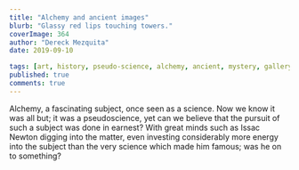 ```yaml
---
title: "Alchemy and ancient images"
blurb: "Glassy red lips touching towers."
coverImage: 364
author: "Dereck Mezquita"
date: 2019-09-10

tags: [art, history, pseudo-science, alchemy, ancient, mystery, gallery]
published: true
comments: true
---
```


Alchemy, a fascinating subject, once seen as a science. Now we know it was all but; it was a pseudoscience, yet can we believe that the pursuit of such a subject was done in earnest? With great minds such as Issac Newton digging into the matter, even investing considerably more energy into the subject than the very science which made him famous; was he on to something?

<Figure src="/blog/20190910_alchemy-and-ancient-images/alchemy1.jp2" />
<Figure src="/blog/20190910_alchemy-and-ancient-images/alchemy2.jp2" />
<Figure src="/blog/20190910_alchemy-and-ancient-images/alchemy3.jp2" />
<Figure src="/blog/20190910_alchemy-and-ancient-images/alchemy4.jp2" />
<Figure src="/blog/20190910_alchemy-and-ancient-images/alchemy5.jp2" />
<Figure src="/blog/20190910_alchemy-and-ancient-images/alchemy6.jp2" />
<Figure src="/blog/20190910_alchemy-and-ancient-images/alchemy7.jp2" />
<Figure src="/blog/20190910_alchemy-and-ancient-images/alchemy8.jp2" />
<Figure src="/blog/20190910_alchemy-and-ancient-images/alchemy9.jp2" />
<Figure src="/blog/20190910_alchemy-and-ancient-images/alchemy10.jp2" />
<Figure src="/blog/20190910_alchemy-and-ancient-images/alchemy11.jp2" />
<Figure src="/blog/20190910_alchemy-and-ancient-images/alchemy12.jp2" />
<Figure src="/blog/20190910_alchemy-and-ancient-images/alchemy13.jp2" />
<Figure src="/blog/20190910_alchemy-and-ancient-images/alchemy14.jp2" />
<Figure src="/blog/20190910_alchemy-and-ancient-images/alchemy15.jp2" />
<Figure src="/blog/20190910_alchemy-and-ancient-images/alchemy16.jp2" />
<Figure src="/blog/20190910_alchemy-and-ancient-images/alchemy17.jp2" />
<Figure src="/blog/20190910_alchemy-and-ancient-images/alchemy18.jp2" />
<Figure src="/blog/20190910_alchemy-and-ancient-images/alchemy19.jp2" />
<Figure src="/blog/20190910_alchemy-and-ancient-images/alchemy20.jp2" />
<Figure src="/blog/20190910_alchemy-and-ancient-images/alchemy21.jp2" />
<Figure src="/blog/20190910_alchemy-and-ancient-images/alchemy22.jp2" />
<Figure src="/blog/20190910_alchemy-and-ancient-images/alchemy23.jp2" />
<Figure src="/blog/20190910_alchemy-and-ancient-images/alchemy24.jp2" />
<Figure src="/blog/20190910_alchemy-and-ancient-images/alchemy25.jp2" />
<Figure src="/blog/20190910_alchemy-and-ancient-images/alchemy26.jp2" />
<Figure src="/blog/20190910_alchemy-and-ancient-images/alchemy27.jp2" />
<Figure src="/blog/20190910_alchemy-and-ancient-images/alchemy28.jp2" />
<Figure src="/blog/20190910_alchemy-and-ancient-images/alchemy29.jp2" />
<Figure src="/blog/20190910_alchemy-and-ancient-images/alchemy30.jp2" />
<Figure src="/blog/20190910_alchemy-and-ancient-images/alchemy31.jp2" />
<Figure src="/blog/20190910_alchemy-and-ancient-images/alchemy32.jp2" />
<Figure src="/blog/20190910_alchemy-and-ancient-images/alchemy33.jp2" />
<Figure src="/blog/20190910_alchemy-and-ancient-images/alchemy34.jp2" />
<Figure src="/blog/20190910_alchemy-and-ancient-images/alchemy35.jp2" />
<Figure src="/blog/20190910_alchemy-and-ancient-images/alchemy36.jp2" />
<Figure src="/blog/20190910_alchemy-and-ancient-images/alchemy37.jp2" />
<Figure src="/blog/20190910_alchemy-and-ancient-images/alchemy38.jp2" />
<Figure src="/blog/20190910_alchemy-and-ancient-images/alchemy39.jp2" />
<Figure src="/blog/20190910_alchemy-and-ancient-images/alchemy40.jp2" />
<Figure src="/blog/20190910_alchemy-and-ancient-images/alchemy41.jp2" />
<Figure src="/blog/20190910_alchemy-and-ancient-images/alchemy42.jp2" />
<Figure src="/blog/20190910_alchemy-and-ancient-images/alchemy43.jp2" />
<Figure src="/blog/20190910_alchemy-and-ancient-images/alchemy44.jp2" />
<Figure src="/blog/20190910_alchemy-and-ancient-images/alchemy45.jp2" />
<Figure src="/blog/20190910_alchemy-and-ancient-images/alchemy46.jp2" />
<Figure src="/blog/20190910_alchemy-and-ancient-images/alchemy47.jp2" />
<Figure src="/blog/20190910_alchemy-and-ancient-images/alchemy48.jp2" />
<Figure src="/blog/20190910_alchemy-and-ancient-images/alchemy49.jp2" />
<Figure src="/blog/20190910_alchemy-and-ancient-images/alchemy50.jp2" />
<Figure src="/blog/20190910_alchemy-and-ancient-images/alchemy51.jp2" />
<Figure src="/blog/20190910_alchemy-and-ancient-images/alchemy52.jp2" />
<Figure src="/blog/20190910_alchemy-and-ancient-images/alchemy53.jp2" />
<Figure src="/blog/20190910_alchemy-and-ancient-images/alchemy54.jp2" />
<Figure src="/blog/20190910_alchemy-and-ancient-images/alchemy55.jp2" />
<Figure src="/blog/20190910_alchemy-and-ancient-images/alchemy56.jp2" />
<Figure src="/blog/20190910_alchemy-and-ancient-images/alchemy57.jp2" />
<Figure src="/blog/20190910_alchemy-and-ancient-images/alchemy58.jp2" />
<Figure src="/blog/20190910_alchemy-and-ancient-images/alchemy59.jp2" />
<Figure src="/blog/20190910_alchemy-and-ancient-images/alchemy60.jp2" />
<Figure src="/blog/20190910_alchemy-and-ancient-images/alchemy61.jp2" />
<Figure src="/blog/20190910_alchemy-and-ancient-images/alchemy62.jp2" />
<Figure src="/blog/20190910_alchemy-and-ancient-images/alchemy63.jp2" />
<Figure src="/blog/20190910_alchemy-and-ancient-images/alchemy64.jp2" />
<Figure src="/blog/20190910_alchemy-and-ancient-images/alchemy65.jp2" />
<Figure src="/blog/20190910_alchemy-and-ancient-images/alchemy66.jp2" />
<Figure src="/blog/20190910_alchemy-and-ancient-images/alchemy67.jp2" />
<Figure src="/blog/20190910_alchemy-and-ancient-images/alchemy68.jp2" />
<Figure src="/blog/20190910_alchemy-and-ancient-images/alchemy69.jp2" />
<Figure src="/blog/20190910_alchemy-and-ancient-images/alchemy70.jp2" />
<Figure src="/blog/20190910_alchemy-and-ancient-images/alchemy71.jp2" />
<Figure src="/blog/20190910_alchemy-and-ancient-images/alchemy72.jp2" />
<Figure src="/blog/20190910_alchemy-and-ancient-images/alchemy73.jp2" />
<Figure src="/blog/20190910_alchemy-and-ancient-images/alchemy74.jp2" />
<Figure src="/blog/20190910_alchemy-and-ancient-images/alchemy75.jp2" />
<Figure src="/blog/20190910_alchemy-and-ancient-images/alchemy76.jp2" />
<Figure src="/blog/20190910_alchemy-and-ancient-images/alchemy77.jp2" />
<Figure src="/blog/20190910_alchemy-and-ancient-images/alchemy78.jp2" />
<Figure src="/blog/20190910_alchemy-and-ancient-images/alchemy79.jp2" />
<Figure src="/blog/20190910_alchemy-and-ancient-images/alchemy80.jp2" />
<Figure src="/blog/20190910_alchemy-and-ancient-images/alchemy81.jp2" />
<Figure src="/blog/20190910_alchemy-and-ancient-images/alchemy82.jp2" />
<Figure src="/blog/20190910_alchemy-and-ancient-images/alchemy83.jp2" />
<Figure src="/blog/20190910_alchemy-and-ancient-images/alchemy84.jp2" />
<Figure src="/blog/20190910_alchemy-and-ancient-images/alchemy85.jp2" />
<Figure src="/blog/20190910_alchemy-and-ancient-images/alchemy86.jp2" />
<Figure src="/blog/20190910_alchemy-and-ancient-images/alchemy87.jp2" />
<Figure src="/blog/20190910_alchemy-and-ancient-images/alchemy88.jp2" />
<Figure src="/blog/20190910_alchemy-and-ancient-images/alchemy89.jp2" />
<Figure src="/blog/20190910_alchemy-and-ancient-images/alchemy90.jp2" />
<Figure src="/blog/20190910_alchemy-and-ancient-images/alchemy91.jp2" />
<Figure src="/blog/20190910_alchemy-and-ancient-images/alchemy92.jp2" />
<Figure src="/blog/20190910_alchemy-and-ancient-images/alchemy93.jp2" />
<Figure src="/blog/20190910_alchemy-and-ancient-images/alchemy94.jp2" />
<Figure src="/blog/20190910_alchemy-and-ancient-images/alchemy95.jp2" />
<Figure src="/blog/20190910_alchemy-and-ancient-images/alchemy96.jp2" />
<Figure src="/blog/20190910_alchemy-and-ancient-images/alchemy97.jp2" />
<Figure src="/blog/20190910_alchemy-and-ancient-images/alchemy98.jp2" />
<Figure src="/blog/20190910_alchemy-and-ancient-images/alchemy99.jp2" />
<Figure src="/blog/20190910_alchemy-and-ancient-images/alchemy100.jp2" />
<Figure src="/blog/20190910_alchemy-and-ancient-images/alchemy101.jp2" />
<Figure src="/blog/20190910_alchemy-and-ancient-images/alchemy102.jp2" />
<Figure src="/blog/20190910_alchemy-and-ancient-images/alchemy103.jp2" />
<Figure src="/blog/20190910_alchemy-and-ancient-images/alchemy104.jp2" />
<Figure src="/blog/20190910_alchemy-and-ancient-images/alchemy105.jp2" />
<Figure src="/blog/20190910_alchemy-and-ancient-images/alchemy106.jp2" />
<Figure src="/blog/20190910_alchemy-and-ancient-images/alchemy107.jp2" />
<Figure src="/blog/20190910_alchemy-and-ancient-images/alchemy108.jp2" />
<Figure src="/blog/20190910_alchemy-and-ancient-images/alchemy109.jp2" />
<Figure src="/blog/20190910_alchemy-and-ancient-images/alchemy110.jp2" />
<Figure src="/blog/20190910_alchemy-and-ancient-images/alchemy111.jp2" />
